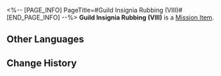 <%-- [PAGE_INFO]
PageTitle=#Guild Insignia Rubbing (VIII)#
[END_PAGE_INFO] --%>
{{Item Infobox
|id          = 140265
|image       = Item Guild Insignia Rubbing (VIII).png
|type        = Mission Item
|invCategory = Missions
|rarity      = 1
|effect      = 
|description = A rubbing put together at a particular angle, portraying the secret insignia left by Scholar Bernini, who was Todd's teacher. It seems to be hiding some important information.
}}
'''Guild Insignia Rubbing (VIII)''' is a [[Mission Item]].

==Other Languages==
{{Other Languages
|en   = Guild Insignia Rubbing (VIII)
|zhs  = 学会标识的拓片（其八）
|zht  = 學會標記拓片（其八）
|ja   = 学会のマークの拓本（八）
|ko   = 학회 표식의 탁본 (8)
|es   = Calco de una marca de la Sociedad (VIII)
|fr   = Estampe de marque de la Guilde (VIII)
|ru   = Эстамп Гильдии VIII
|th   = ภาพจารึกที่มีสัญลักษณ์ของสถาบัน (8)
|vi   = Bản Khắc Ký Hiệu Của Hội 8
|de   = Gildeninsignien-Abrieb (VIII)
|id   = Jejak Simbol Ilmu Akademis (Bagian 8)
|pt   = Parte da Insígnia da Guilda (VIII)
}}

==Change History==
{{Change History|1.2}}